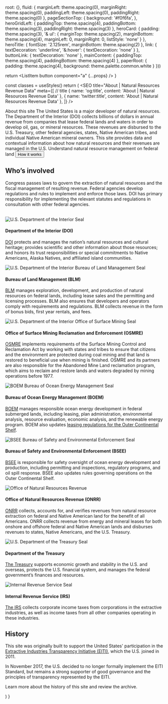 



  root: {},
  fluid: {
    marginLeft: theme.spacing(0),
    marginRight: theme.spacing(0),
    paddingLeft: theme.spacing(0),
    paddingRight: theme.spacing(0)
  },
  pageSectionTop: {
    background: '#f0f6fa',
  },
  heroGridLeft: {
    paddingTop: theme.spacing(4),
    paddingBottom: theme.spacing(3),
    paddingRight: theme.spacing(3)
  },
  heroCard: {
    padding: theme.spacing(3),
    '& ul': {
      marginTop: theme.spacing(2),
      marginBottom: theme.spacing(4),
      marginLeft: 0,
      marginRight: 0,
      listStyle: 'none'
    }
  },
  heroTitle: {
    fontSize: '2.125rem',
    marginBottom: theme.spacing(2)
  },
  link: {
    textDecoration: 'underline',
    '&:hover': {
      textDecoration: 'none'
    }
  },
  buttonLink: {
    textDecoration: 'none'
  },
  mainContent: {
    paddingTop: theme.spacing(4),
    paddingBottom: theme.spacing(4)
  },
  paperRoot: {
    padding: theme.spacing(4),
    background: theme.palette.common.white
  }
}))

  return <ListItem button component="a" {...props} />
}

  const classes = useStyles()
  return (
    <DefaultLayout>
      <SEO
        title="About | Natural Resources Revenue Data"
        meta={[
          // title
          { name: 'og:title', content: 'About | Natural Resources Revenue Data' },
          { name: 'twitter:title', content: 'About | Natural Resources Revenue Data' },
        ]} />
      <main id="main-content">
        <Container className={classes.pageSectionTop} maxWidth={false}>
          <Container maxWidth="lg">
            <Grid container>
              <Grid item md={7} className={classes.heroGridLeft}>
                <Typography variant="h1" className={classes.heroTitle}>About this site</Typography>
                <Typography variant="body2">
                  <Box mb={2}>
                    The United States is a major developer of natural resources. The Department of the Interior (DOI) collects billions of dollars in annual revenue from companies that lease <GlossaryTerm termKey="federal land">federal lands and waters</GlossaryTerm> in order to develop oil, gas, or mineral resources. These revenues are <Link to="/explore/#federal-disbursements">disbursed</Link> to the U.S. Treasury, other federal agencies, states, Native American tribes, and individual Native American mineral owners.
                  </Box>
                  <Box>
                    This site provides data and contextual information about how natural resources and their revenues are managed in the U.S.
                  </Box>
                </Typography>
              </Grid>
              <Grid item md={5} className={classes.heroCard}>
                <Paper className={classes.paperRoot}>
                  <Typography variant="h5">
                    Understand natural resource management on federal land
                  </Typography>
                  <List component="nav" aria-label="secondary mailbox folders">
                    <ListItemLink href="/how-it-works/ownership/">
                      <ListItemText primary="Land Ownership" />
                    </ListItemLink>
                    <ListItemLink href="/how-it-works/#laws">
                      <ListItemText primary="Laws and regulations" />
                    </ListItemLink>
                    <ListItemLink href="/how-it-works/#process">
                      <ListItemText primary="Oil, gas, minerals, and renewable energy" />
                    </ListItemLink>
                    <ListItemLink href="/how-it-works/audits-and-assurances/">
                      <ListItemText primary="Audits and assurances" />
                    </ListItemLink>
                  </List>
                  <Link to="/how-it-works/" className={classes.buttonLink}>
                    <Button>
                      How it works
                    </Button>
                  </Link>
                </Paper>
              </Grid>
            </Grid>
          </Container>
        </Container>
        <Container maxWidth="lg" className={classes.mainContent}>
          <Grid container spacing={4}>
            <Grid item xs={12}>
              <h2 id="whos-involved">Who’s involved</h2>
              <p>Congress passes laws to govern the extraction of natural resources and the fiscal management of resulting revenue. Federal agencies develop regulations and rules to implement and enforce those laws. DOI has primary responsibility for implementing the relevant statutes and regulations in consultation with other federal agencies.</p>  
            </Grid>
            <Grid item xs={2}>
              <img className="bureau-image" src={DOImark} alt="U.S. Department of the Interior Seal" />
            </Grid>
            <Grid item xs={10}>
              <h4>Department of the Interior (DOI)</h4>
              <p><a href="https://www.doi.gov/">DOI</a> protects and manages the nation’s natural resources and cultural heritage; provides scientific and other information about those resources; and honors its trust responsibilities or special commitments to Native Americans, Alaska Natives, and affiliated island communities.</p>
            </Grid>
            <Grid item xs={2}>
              <img className="bureau-image" src={BLMmark} alt="U.S. Department of the Interior Bureau of Land Management Seal" />
            </Grid>
            <Grid item xs={10}>
              <h4>Bureau of Land Management (BLM)</h4>
              <p><a href="http://www.blm.gov/">BLM</a> manages exploration, development, and production of natural resources on federal lands, including lease sales and the permitting and licensing processes. BLM also ensures that developers and operators comply with requirements and regulations. BLM collects revenue in the form of <GlossaryTerm>bonus</GlossaryTerm> bids, first year rentals, and fees.</p>
            </Grid>
            <Grid item xs={2}>
              <img className="bureau-image" src={OSMREmark} alt="U.S. Department of the Interior Office of Surface Mining Seal" />
            </Grid>
            <Grid item xs={10}>
              <h4>Office of Surface Mining Reclamation and Enforcement (OSMRE)</h4>
              <p><a href="http://www.osmre.gov/">OSMRE</a> implements requirements of the Surface Mining Control and <GlossaryTerm>Reclamation</GlossaryTerm> Act by working with states and tribes to ensure that citizens and the environment are protected during coal mining and that land is restored to beneficial use when mining is finished. OSMRE and its partners are also responsible for the <Link to="/how-it-works/aml-reclamation-program/">Abandoned Mine Land reclamation program</Link>, which aims to reclaim and restore lands and waters degraded by mining operations before 1977.</p>
            </Grid>
            <Grid item xs={2}>
              <img className="bureau-image" src={BOEMmark} alt="BOEM Bureau of Ocean Energy Management Seal" />
            </Grid>
            <Grid item xs={10}>
              <h4>Bureau of Ocean Energy Management (BOEM)</h4>
              <p><a href="http://www.boem.gov/">BOEM</a> manages responsible ocean energy development in federal submerged lands, including leasing, plan administration, environmental analysis, resource evaluation, economic analysis, and the renewable energy program. BOEM also updates <a href="http://www.boem.gov/National-Environmental-Policy-Act/">leasing regulations for the Outer Continental Shelf</a>.</p>
            </Grid>
            <Grid item xs={2}>
              <img className="bureau-image" src={BSEEmark} alt="BSEE Bureau of Safety and Environmental Enforcement Seal" />
            </Grid>
            <Grid item xs={10}>
              <h4>Bureau of Safety and Environmental Enforcement (BSEE)</h4>
              <p><a href="http://www.bsee.gov/">BSEE</a> is responsible for safety oversight of ocean energy development and production, including permitting and inspections, regulatory programs, and oil spill response. BSEE also updates rules governing operations on the <GlossaryTerm>Outer Continental Shelf</GlossaryTerm>.</p>
            </Grid>
            <Grid item xs={2}>
              <img className="bureau-image" src={ONRRmark} alt="Office of Natural Resources Revenue" />
            </Grid>
            <Grid item xs={10}>
              <h4>Office of Natural Resources Revenue (ONRR)</h4>
              <p><a href="http://www.onrr.gov/">ONRR</a> collects, accounts for, and verifies revenues from natural resource extraction on federal and Native American land for the benefit of all Americans. ONRR collects revenue from energy and mineral leases for both onshore and offshore federal and Native American lands and disburses revenues to states, Native Americans, and the U.S. Treasury.</p>
            </Grid>
            <Grid item xs={2}>
              <img className="bureau-image" src={DoTmark} alt="U.S. Department of the Treasury Seal" />
            </Grid>
            <Grid item xs={10}>
              <h4>Department of the Treasury</h4>
              <p><a href="http://www.treasury.gov/Pages/default.aspx">The Treasury</a> supports economic growth and stability in the U.S. and overseas, protects the U.S. financial system, and manages the federal government’s finances and resources.</p>
            </Grid>
            <Grid item xs={2}>
              <img className="bureau-image" src={IRSmark} alt="Internal Revenue Service Seal" />
            </Grid>
            <Grid item xs={10}>
              <h4>Internal Revenue Service (IRS)</h4>
              <p><a href="https://www.irs.gov/">The IRS</a> collects corporate income taxes from corporations in the extractive industries, as well as income taxes from all other companies operating in these industries.</p>
            </Grid>
            <Grid item xs={12}>
              <h2 id="history">History</h2>
              <p>This site was originally built to support the United States' participation in the <a href="https://eiti.org/">Extractive Industries Transparency Initiative (EITI)</a>, which the U.S. joined in 2011.</p>
              <p>In November 2017, the U.S. decided to no longer formally implement the <GlossaryTerm>EITI Standard</GlossaryTerm>, but remains a strong supporter of good governance and the principles of transparency represented by the EITI.</p>
              <p><Link to="/archive">Learn more about the history of this site and review the archive.</Link></p>
            </Grid>
          </Grid>
        </Container>
      </main>
    </DefaultLayout>
  )
}
